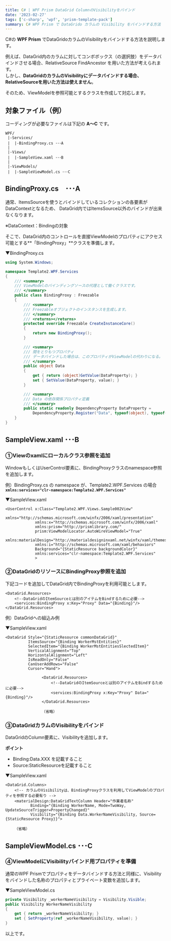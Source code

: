 ---
title: C# | WPF Prism DataGrid ColumnのVisibilityをバインド
date: '2023-02-27'
tags: ['c-sharp', 'wpf', 'prism-template-pack']
summary: C# WPF Prism で DataGrido カラムの Visibility をバインドする方法
---

C#の **WPF Prism** でDataGridoカラムのVisibilityをバインドする方法を説明します。

例えば、DataGrid内のカラムに対してコンボボックス（の選択肢）をデータバインドさせる場合、RelativeSource FindAncestor を用いた方法が考えられます。  
しかし、**DataGridのカラムのVisibilityにデータバインドする場合、RelativeSourceを用いた方法は使えません**。

そのため、ViewModelを参照可能とするクラスを作成して対応します。


## 対象ファイル（例）

コーディングが必要なファイルは下記の **A～C** です。

```text
WPF/
 |-Services/
 |  |-BindingProxy.cs ･･･A
 |
 |-Views/
 |  |-SampleView.xaml ･･･B  
 |
 |-ViewModels/
 |  |-SampleViewModel.cs ･･･C  
```

## BindingProxy.cs　･･･A

通常、ItemsSourceを使うとバインドしているコレクションの各要素がDataContextとなるため、
DataGrid内ではItemsSource以外のバインドが出来なくなります。

※DataContext：Bindingの対象

そこで、DataGrid内のコントロールを直接ViewModelのプロパティにアクセス可能とする**「BindingProxy」**クラスを準備します。

▼BindingProxy.cs

```cs
using System.Windows;

namespace Template2.WPF.Services
{
    /// <summary>
    /// ViewModelのバインディングソースの代理として働くクラスです。
    /// </summary>
    public class BindingProxy : Freezable
    {
        /// <summary>
        /// Freezableオブジェクトのインスタンスを生成します。
        /// </summary>
        /// <returns></returns>
        protected override Freezable CreateInstanceCore()
        {
            return new BindingProxy();
        }

        /// <summary>
        /// 間をとりもつプロパティ
        /// データバインドした場合は、このプロパティがViewModelの代わりになる。
        /// </summary>
        public object Data
        {
            get { return (object)GetValue(DataProperty); }
            set { SetValue(DataProperty, value); }
        }

        /// <summary>
        /// Data の依存関係プロパティ定義
        /// </summary>
        public static readonly DependencyProperty DataProperty =
            DependencyProperty.Register("Data", typeof(object), typeof(BindingProxy), new UIPropertyMetadata(null));
    }
}
```

## SampleView.xaml ･･･B  

### ①Viewのxamlにローカルクラス参照を追加

WindowもしくはUserControl要素に、BindingProxyクラスのnamespace参照を追加します。

例）BindingProxy.cs の namespace が、Template2.WPF.Services の場合  
**`xmlns:services="clr-namespace:Template2.WPF.Services"`**

▼SampleView.xaml
```xaml
<UserControl x:Class="Template2.WPF.Views.Sample002View"
             xmlns="http://schemas.microsoft.com/winfx/2006/xaml/presentation"
             xmlns:x="http://schemas.microsoft.com/winfx/2006/xaml"
             xmlns:prism="http://prismlibrary.com/"             
             prism:ViewModelLocator.AutoWireViewModel="True"
             xmlns:materialDesign="http://materialdesigninxaml.net/winfx/xaml/themes"
             xmlns:i="http://schemas.microsoft.com/xaml/behaviors"
             Background="{StaticResource backgroundColor}"
             xmlns:services="clr-namespace:Template2.WPF.Services"
             >
```

### ②DataGridのリソースにBindingProxy参照を追加

下記コードを追加してDataGrid内でBindingProxyを利用可能とします。

```xaml
<DataGrid.Resources>
    <!--DataGridのItemSourceとは別のアイテムをBindするために必要-->
    <services:BindingProxy x:Key="Proxy" Data="{Binding}"/>
</DataGrid.Resources>
```

例）DataGridへの組込み例

▼SampleView.xaml
```xaml
<DataGrid Style="{StaticResource commonDataGrid}"
          ItemsSource="{Binding WorkerMstEntities}"
          SelectedItem="{Binding WorkerMstEntitiesSlectedItem}"
          VerticalAlignment="Top"
          HorizontalAlignment="Left"
          IsReadOnly="False"
          CanUserAddRows="False"
          Cursor="Hand">

                <DataGrid.Resources>
                    <!--DataGridのItemSourceとは別のアイテムをBindするために必要-->
                    <services:BindingProxy x:Key="Proxy" Data="{Binding}"/>
                </DataGrid.Resources>

                （省略）
```

### ③DataGridカラムのVisibilityをバインド

DataGridのColumn要素に、Visibilityを追加します。

**ポイント**
- Binding:Data.XXX を記載すること
- Source:StaticResourceを記載すること

▼SampleView.xaml
```xaml
<DataGrid.Columns>
    <!-- カラムのVisibilityは、BindingProxyクラスを利用してViewModelのプロパティを参照する必要有り -->
    <materialDesign:DataGridTextColumn Header="作業者名称"
           Binding="{Binding WorkerName, Mode=TwoWay, UpdateSourceTrigger=PropertyChanged}"
           Visibility="{Binding Data.WorkerNameVisibility, Source={StaticResource Proxy}}">

    （省略）
```

## SampleViewModel.cs ･･･C    

### ④ViewModelにVisibilityバインド用プロパティを準備

通常のWPF Prismでプロパティをデータバインドする方法と同様に、Visibilityをバインドした名称のプロパティとプライベート変数を追加します。

▼SampleViewModel.cs
```cs
private Visibility _workerNameVisibility = Visibility.Visible;
public Visibility WorkerNameVisibility
{
    get { return _workerNameVisibility; }
    set { SetProperty(ref _workerNameVisibility, value); }
}
```

以上です。
